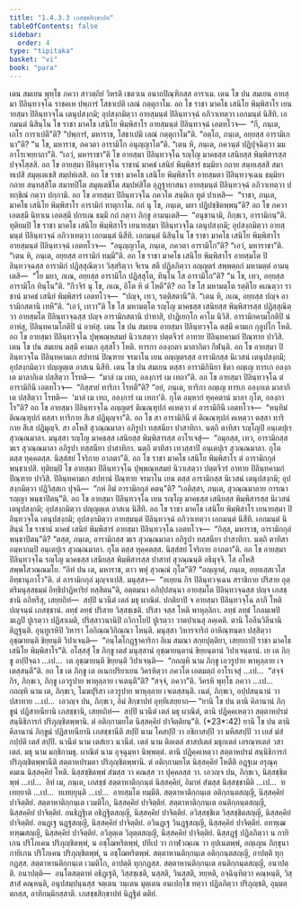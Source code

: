 ```yaml
---
title: "1.4.3.3 เภสชฺชสิกฺขาปท"
tableOfContents: false
sidebar:
  order: 4
type: "tipitaka"
basket: "vi"
book: "para"
---
```



<DynamicBreadcrumb />

<Division number="618" book="para">

<Paragraph number="2307" book="para">
เตน สมเยน พุทฺโธ ภควา สาวตฺถิยํ วิหรติ เชตวเน อนาถปิณฺฑิกสฺส อาราเม. เตน โข ปน สมเยน อายสฺมา ปิลินฺทวจฺโฉ ราชคเห ปพฺภารํ โสธาเปติ เลณํ กตฺตุกาโม. อถ โข ราชา มาคโธ เสนิโย พิมฺพิสาโร เยนายสฺมา ปิลินฺทวจฺโฉ เตนุปสงฺกมิ; อุปสงฺกมิตฺวา อายสฺมนฺตํ ปิลินฺทวจฺฉํ อภิวาเทตฺวา เอกมนฺตํ นิสีทิ. เอกมนฺตํ นิสินฺโน โข ราชา มาคโธ เสนิโย พิมฺพิสาโร อายสฺมนฺตํ ปิลินฺทวจฺฉํ เอตทโวจ—  “กึ, ภนฺเต, เถโร การาเปตี”ติ? “ปพฺภารํ, มหาราช, โสธาเปมิ เลณํ กตฺตุกาโม”ติ. “อตฺโถ, ภนฺเต, อยฺยสฺส อารามิเกนา”ติ? “น โข, มหาราช, ภควตา อารามิโก อนุญฺญาโต”ติ. “เตน หิ, ภนฺเต, ภควนฺตํ ปฏิปุจฺฉิตฺวา มม อาโรเจยฺยาถา”ติ. “เอวํ, มหาราชา”ติ โข อายสฺมา ปิลินฺทวจฺโฉ รญฺโญ มาคธสฺส เสนิยสฺส พิมฺพิสารสฺส ปจฺจโสฺสสิ. อถ โข อายสฺมา ปิลินฺทวจฺโฉ ราชานํ มาคธํ เสนิยํ พิมฺพิสารํ ธมฺมิยา กถาย สนฺทเสฺสสิ สมาทเปสิ สมุตฺเตเชสิ สมฺปหํเสสิ. อถ โข ราชา มาคโธ เสนิโย พิมฺพิสาโร อายสฺมตา ปิลินฺทวจฺเฉน ธมฺมิยา กถาย สนฺทสฺสิโต สมาทปิโต สมุตฺเตชิโต สมฺปหํสิโต อุฏฺฐายาสนา อายสฺมนฺตํ ปิลินฺทวจฺฉํ อภิวาเทตฺวา ปทกฺขิณํ กตฺวา ปกฺกามิ.
</Paragraph>

</Division>
<Division number="619" book="para">

<Paragraph number="2308" book="para">
อถ โข อายสฺมา ปิลินฺทวจฺโฉ ภควโต สนฺติเก ทูตํ ปาเหสิ—  “ราชา, ภนฺเต, มาคโธ เสนิโย พิมฺพิสาโร อารามิกํ ทาตุกาโม. กถํ นุ โข, ภนฺเต, มยา ปฏิปชฺชิตพฺพนฺ”ติ? อถ โข ภควา เอตสฺมึ นิทาเน เอตสฺมึ ปกรเณ ธมฺมึ กถํ กตฺวา ภิกฺขู อามนฺเตสิ—  “อนุชานามิ, ภิกฺขเว, อารามิกนฺ”ติ. ทุติยมฺปิ โข ราชา มาคโธ เสนิโย พิมฺพิสาโร เยนายสฺมา ปิลินฺทวจฺโฉ เตนุปสงฺกมิ; อุปสงฺกมิตฺวา อายสฺมนฺตํ ปิลินฺทวจฺฉํ อภิวาเทตฺวา เอกมนฺตํ นิสีทิ. เอกมนฺตํ นิสินฺโน โข ราชา มาคโธ เสนิโย พิมฺพิสาโร อายสฺมนฺตํ ปิลินฺทวจฺฉํ เอตทโวจ—  “อนุญฺญาโต, ภนฺเต, ภควตา อารามิโก”ติ? “เอวํ, มหาราชา”ติ. “เตน หิ, ภนฺเต, อยฺยสฺส อารามิกํ ทมฺมี”ติ. อถ โข ราชา มาคโธ เสนิโย พิมฺพิสาโร อายสฺมโต ปิลินฺทวจฺฉสฺส อารามิกํ ปฏิสฺสุณิตฺวา วิสฺสริตฺวา จิเรน สตึ ปฏิลภิตฺวา อญฺญตรํ สพฺพตฺถกํ มหามตฺตํ อามนฺเตสิ—  “โย มยา, ภเณ, อยฺยสฺส อารามิโก ปฏิสฺสุโต, ทินฺโน โส อารามิโก”ติ? “น โข, เทว, อยฺยสฺส อารามิโก ทินฺโน”ติ. “กีวจิรํ นุ โข, ภเณ, อิโต หิ ตํ โหตี”ติ? อถ โข โส มหามตฺโต รตฺติโย คเณตฺวา ราชานํ มาคธํ เสนิยํ พิมฺพิสารํ เอตทโวจ—  “ปญฺจ, เทว, รตฺติสตานี”ติ. “เตน หิ, ภเณ, อยฺยสฺส ปญฺจ อารามิกสตานิ เทหี”ติ. “เอวํ, เทวา”ติ โข โส มหามตฺโต รญฺโญ มาคธสฺส เสนิยสฺส พิมฺพิสารสฺส ปฏิสฺสุณิตฺวา อายสฺมโต ปิลินฺทวจฺฉสฺส ปญฺจ อารามิกสตานิ ปาทาสิ, ปาฏิเยกฺโก คาโม นิวิสิ. อารามิกคามโกติปิ นํ อาหํสุ, ปิลินฺทคามโกติปิ นํ อาหํสุ.
</Paragraph>

</Division>
<Division number="620" book="para">

<Paragraph number="2309" book="para">
เตน โข ปน สมเยน อายสฺมา ปิลินฺทวจฺโฉ ตสฺมึ คามเก กุลูปโก โหติ. อถ โข อายสฺมา ปิลินฺทวจฺโฉ ปุพฺพณฺหสมยํ นิวาเสตฺวา ปตฺตจีวรํ อาทาย ปิลินฺทคามกํ ปิณฺฑาย ปาวิสิ. เตน โข ปน สมเยน ตสฺมึ คามเก อุสฺสโว โหติ. ทารกา อลงฺกตา มาลากิตา กีฬนฺติ. อถ โข อายสฺมา ปิลินฺทวจฺโฉ ปิลินฺทคามเก สปทานํ ปิณฺฑาย จรมาโน เยน อญฺญตรสฺส อารามิกสฺส นิเวสนํ เตนุปสงฺกมิ; อุปสงฺกมิตฺวา ปญฺญตฺเต อาสเน นิสีทิ. เตน โข ปน สมเยน ตสฺสา อารามิกินิยา ธีตา อญฺเญ ทารเก อลงฺกเต มาลากิเต ปสฺสิตฺวา โรทติ—  “มาลํ เม เทถ, อลงฺการํ เม เทถา”ติ. อถ โข อายสฺมา ปิลินฺทวจฺโฉ ตํ อารามิกินึ เอตทโวจ—  “กิสฺสายํ ทาริกา โรทตี”ติ? “อยํ, ภนฺเต, ทาริกา อญฺเญ ทารเก อลงฺกเต มาลากิเต ปสฺสิตฺวา โรทติ—  ‘มาลํ เม เทถ, อลงฺการํ เม เทถา’ติ. กุโต อมฺหากํ ทุคฺคตานํ มาลา กุโต, อลงฺกาโร”ติ? อถ โข อายสฺมา ปิลินฺทวจฺโฉ อญฺญตรํ ติณณฺฑุปกํ คเหตฺวา ตํ อารามิกินึ เอตทโวจ—  “หนฺทิมํ ติณณฺฑุปกํ ตสฺสา ทาริกาย สีเส ปฏิมุญฺจา”ติ. อถ โข สา อารามิกินี ตํ ติณณฺฑุปกํ คเหตฺวา ตสฺสา ทาริกาย สีเส ปฏิมุญฺจิ. สา อโหสิ สุวณฺณมาลา อภิรูปา ทสฺสนียา ปาสาทิกา. นตฺถิ ตาทิสา รญฺโญปิ อนฺเตปุเร สุวณฺณมาลา. มนุสฺสา รญฺโญ มาคธสฺส เสนิยสฺส พิมฺพิสารสฺส อาโรเจสุํ—  “อมุกสฺส, เทว, อารามิกสฺส ฆเร สุวณฺณมาลา อภิรูปา ทสฺสนียา ปาสาทิกา. นตฺถิ ตาทิสา เทวสฺสาปิ อนฺเตปุเร สุวณฺณมาลา. กุโต ตสฺส ทุคฺคตสฺส. นิสฺสํสยํ โจริกาย อาภตา”ติ. อถ โข ราชา มาคโธ เสนิโย พิมฺพิสาโร ตํ อารามิกกุลํ พนฺธาเปสิ. ทุติยมฺปิ โข อายสฺมา ปิลินฺทวจฺโฉ ปุพฺพณฺหสมยํ นิวาเสตฺวา ปตฺตจีวรํ อาทาย ปิลินฺทคามกํ ปิณฺฑาย ปาวิสิ. ปิลินฺทคามเก สปทานํ ปิณฺฑาย จรมาโน เยน ตสฺส อารามิกสฺส นิเวสนํ เตนุปสงฺกมิ; อุปสงฺกมิตฺวา ปฏิวิสฺสเก ปุจฺฉิ—  “กหํ อิมํ อารามิกกุลํ คตนฺ”ติ? “เอติสฺสา, ภนฺเต, สุวณฺณมาลาย การณา รญฺญา พนฺธาปิตนฺ”ติ.
</Paragraph>

</Division>
<Division number="621" book="para">

<Paragraph number="2310" book="para">
อถ โข อายสฺมา ปิลินฺทวจฺโฉ เยน รญฺโญ มาคธสฺส เสนิยสฺส พิมฺพิสารสฺส นิเวสนํ เตนุปสงฺกมิ; อุปสงฺกมิตฺวา ปญฺญตฺเต อาสเน นิสีทิ. อถ โข ราชา มาคโธ เสนิโย พิมฺพิสาโร เยนายสฺมา ปิลินฺทวจฺโฉ เตนุปสงฺกมิ; อุปสงฺกมิตฺวา อายสฺมนฺตํ ปิลินฺทวจฺฉํ อภิวาเทตฺวา เอกมนฺตํ นิสีทิ. เอกมนฺตํ นิสินฺนํ โข ราชานํ มาคธํ เสนิยํ พิมฺพิสารํ อายสฺมา ปิลินฺทวจฺโฉ เอตทโวจ—  “กิสฺส, มหาราช, อารามิกกุลํ พนฺธาปิตนฺ”ติ? “ตสฺส, ภนฺเต, อารามิกสฺส ฆเร สุวณฺณมาลา อภิรูปา ทสฺสนียา ปาสาทิกา. นตฺถิ ตาทิสา อมฺหากมฺปิ อนฺเตปุเร สุวณฺณมาลา. กุโต ตสฺส ทุคฺคตสฺส. นิสฺสํสยํ โจริกาย อาภตา”ติ. อถ โข อายสฺมา ปิลินฺทวจฺโฉ รญฺโญ มาคธสฺส เสนิยสฺส พิมฺพิสารสฺส ปาสาทํ สุวณฺณนฺติ อธิมุจฺจิ. โส อโหสิ สพฺพโสวณฺณมโย. “อิทํ ปน เต, มหาราช, ตาว พหุํ สุวณฺณํ กุโต”ติ? “อญฺญาตํ, ภนฺเต, อยฺยเสฺสเวโส อิทฺธานุภาโว”ติ. ตํ อารามิกกุลํ มุญฺจาเปสิ.
</Paragraph>

<Paragraph number="2311" book="para">
มนุสฺสา—  “อเยฺยน กิร ปิลินฺทวจฺเฉน สราชิกาย ปริสาย อุตฺตริมนุสฺสธมฺมํ อิทฺธิปาฏิหาริยํ ทสฺสิตนฺ”ติ, อตฺตมนา อภิปฺปสนฺนา อายสฺมโต ปิลินฺทวจฺฉสฺส ปญฺจ เภสชฺชานิ อภิหรึสุ, เสยฺยถิทํ—  สปฺปิ นวนีตํ เตลํ มธุ ผาณิตํ. ปกติยาปิ จ อายสฺมา ปิลินฺทวจฺโฉ ลาภี โหติ ปญฺจนฺนํ เภสชฺชานํ. ลทฺธํ ลทฺธํ ปริสาย วิสฺสชฺเชติ. ปริสา จสฺส โหติ พาหุลฺลิกา. ลทฺธํ ลทฺธํ โกลมฺเพปิ ฆเฏปิ ปูเรตฺวา ปฏิสาเมติ, ปริสฺสาวนานิปิ ถวิกาโยปิ ปูเรตฺวา วาตปาเนสุ ลคฺเคติ. ตานิ โอลีนวิลีนานิ ติฏฺฐนฺติ. อุนฺทูเรหิปิ วิหารา โอกิณฺณวิกิณฺณา โหนฺติ. มนุสฺสา วิหารจาริกํ อาหิณฺฑนฺตา ปสฺสิตฺวา อุชฺฌายนฺติ ขิยฺยนฺติ วิปาเจนฺติ—  “อนฺโตโกฏฺฐาคาริกา อิเม สมณา สกฺยปุตฺติยา, เสยฺยถาปิ ราชา มาคโธ เสนิโย พิมฺพิสาโร”ติ.
</Paragraph>

<Paragraph number="2312" book="para">
อโสฺสสุํ โข ภิกฺขู เตสํ มนุสฺสานํ อุชฺฌายนฺตานํ ขิยฺยนฺตานํ วิปาเจนฺตานํ. เย เต ภิกฺขู อปฺปิจฺฉา …เป…  เต อุชฺฌายนฺติ ขิยฺยนฺติ วิปาเจนฺติ—  “กถญฺหิ นาม ภิกฺขู เอวรูปาย พาหุลฺลาย เจเตสฺสนฺตี”ติ.
</Paragraph>

<Paragraph number="2313" book="para">
อถ โข เต ภิกฺขู เต อเนกปริยาเยน วิครหิตฺวา ภควโต เอตมตฺถํ อาโรเจสุํ …เป…  “สจฺจํ กิร, ภิกฺขเว, ภิกฺขู เอวรูปาย พาหุลฺลาย เจเตนฺตี”ติ? “สจฺจํ, ภควา”ติ. วิครหิ พุทฺโธ ภควา …เป…  กถญฺหิ นาม เต, ภิกฺขเว, โมฆปุริสา เอวรูปาย พาหุลฺลาย เจเตสฺสนฺติ. เนตํ, ภิกฺขเว, อปฺปสนฺนานํ วา ปสาทาย …เป…  เอวญฺจ ปน, ภิกฺขเว, อิมํ สิกฺขาปทํ อุทฺทิเสยฺยาถ—
</Paragraph>

</Division>
<Division number="622" book="para">

<Paragraph number="2314" book="para">
<Emphasis>“ยานิ โข ปน ตานิ คิลานานํ ภิกฺขูนํ ปฏิสายนียานิ เภสชฺชานิ, เสยฺยถิทํ—  สปฺปิ นวนีตํ เตลํ มธุ ผาณิตํ, ตานิ ปฏิคฺคเหตฺวา สตฺตาหปรมํ สนฺนิธิการกํ ปริภุญฺชิตพฺพานิ. ตํ อติกฺกามยโต นิสฺสคฺคิยํ ปาจิตฺติยนฺ”</Emphasis>ติ. (*23*:<Emphasis>42</Emphasis>)
</Paragraph>

</Division>
<Division number="623" book="para">

<Paragraph number="2315" book="para">
<Emphasis>ยานิ โข ปน ตานิ คิลานานํ ภิกฺขูนํ ปฏิสายนียานิ เภสชฺชานี</Emphasis>ติ <Emphasis>สปฺปิ</Emphasis> นาม โคสปฺปิ วา อชิกาสปฺปิ วา มหึสสปฺปิ วา เยสํ มํสํ กปฺปติ เตสํ สปฺปิ. <Emphasis>นวนีตํ</Emphasis> นาม เตสํเยว นวนีตํ. <Emphasis>เตลํ</Emphasis> นาม ติลเตลํ สาสปเตลํ มธุกเตลํ เอรณฺฑเตลํ วสาเตลํ. <Emphasis>มธุ</Emphasis> นาม มกฺขิกามธุ. <Emphasis>ผาณิตํ</Emphasis> นาม อุจฺฉุมฺหา นิพฺพตฺตํ.
</Paragraph>

<Paragraph number="2316" book="para">
<Emphasis>ตานิ ปฏิคฺคเหตฺวา สตฺตาหปรมํ สนฺนิธิการกํ ปริภุญฺชิตพฺพานี</Emphasis>ติ สตฺตาหปรมตา ปริภุญฺชิตพฺพานิ.
</Paragraph>

<Paragraph number="2317" book="para">
<Emphasis>ตํ อติกฺกามยโต นิสฺสคฺคิยํ โหตี</Emphasis>ติ อฏฺฐเม อรุณุคฺคมเน นิสฺสคฺคิยํ โหติ. นิสฺสชฺชิตพฺพํ สํฆสฺส วา คณสฺส วา ปุคฺคลสฺส วา. เอวญฺจ ปน, ภิกฺขเว, นิสฺสชฺชิตพฺพํ …เป…  อิทํ เม, ภนฺเต, เภสชฺชํ สตฺตาหาติกฺกนฺตํ นิสฺสคฺคิยํ, อิมาหํ สํฆสฺส นิสฺสชฺชามีติ …เป…  ทเทยฺยาติ …เป…  ทเทยฺยุนฺติ …เป…  อายสฺมโต ทมฺมีติ.
</Paragraph>

</Division>
<Division number="624" book="para">

<Paragraph number="2318" book="para">
สตฺตาหาติกฺกนฺเต อติกฺกนฺตสญฺญี, นิสฺสคฺคิยํ ปาจิตฺติยํ. สตฺตาหาติกฺกนฺเต เวมติโก, นิสฺสคฺคิยํ ปาจิตฺติยํ. สตฺตาหาติกฺกนฺเต อนติกฺกนฺตสญฺญี, นิสฺสคฺคิยํ ปาจิตฺติยํ. อนธิฏฺฐิเต อธิฏฺฐิตสญฺญี, นิสฺสคฺคิยํ ปาจิตฺติยํ. อวิสฺสชฺชิเต วิสฺสชฺชิตสญฺญี, นิสฺสคฺคิยํ ปาจิตฺติยํ. อนฏฺเฐ นฏฺฐสญฺญี, นิสฺสคฺคิยํ ปาจิตฺติยํ. อวินฏฺเฐ วินฏฺฐสญฺญี, นิสฺสคฺคิยํ ปาจิตฺติยํ. อทฑฺเฒ ทฑฺฒสญฺญี, นิสฺสคฺคิยํ ปาจิตฺติยํ. อวิลุตฺเต วิลุตฺตสญฺญี, นิสฺสคฺคิยํ ปาจิตฺติยํ.
</Paragraph>

<Paragraph number="2319" book="para">
นิสฺสฏฺฐํ ปฏิลภิตฺวา น กายิเกน ปริโภเคน ปริภุญฺชิตพฺพํ, น อชฺโฌหริตพฺพํ, ปทีเป วา กาฬวณฺเณ วา อุปเนตพฺพํ, อญฺเญน ภิกฺขุนา กายิเกน ปริโภเคน ปริภุญฺชิตพฺพํ, น อชฺโฌหริตพฺพํ.
</Paragraph>

<Paragraph number="2320" book="para">
สตฺตาหานติกฺกนฺเต อติกฺกนฺตสญฺญี, อาปตฺติ ทุกฺกฏสฺส. สตฺตาหานติกฺกนฺเต เวมติโก, อาปตฺติ ทุกฺกฏสฺส. สตฺตาหานติกฺกนฺเต อนติกฺกนฺตสญฺญี, อนาปตฺติ.
</Paragraph>

</Division>
<Division number="625" book="para">

<Paragraph number="2321" book="para">
อนาปตฺติ—  อนฺโตสตฺตาหํ อธิฏฺเฐติ, วิสฺสชฺเชติ, นสฺสติ, วินสฺสติ, ฑยฺหติ, อจฺฉินฺทิตฺวา คณฺหนฺติ, วิสฺสาสํ คณฺหนฺติ, อนุปสมฺปนฺนสฺส จตฺเตน วนฺเตน มุตฺเตน อนเปกฺโข ทตฺวา ปฏิลภิตฺวา ปริภุญฺชติ, อุมฺมตฺตกสฺส, อาทิกมฺมิกสฺสาติ.

</Paragraph>
</Division>

<Paragraph number="2322" type="center" book="para">
เภสชฺชสิกฺขาปทํ นิฏฺฐิตํ ตติยํ.
</Paragraph>